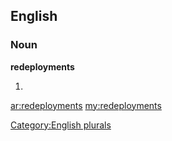 ==English==

===Noun===
'''redeployments'''

# {{plural of|[[redeployment]]}}

[[Category:English plurals]]

[[ar:redeployments]]
[[my:redeployments]]